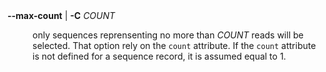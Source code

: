 **\--max-count** | **-C** _COUNT_

: only sequences reprensenting no more than _COUNT_ reads will be selected. That option rely on the `count` attribute. If the `count` attribute is not defined for a sequence record, it is assumed equal to $1$. 
